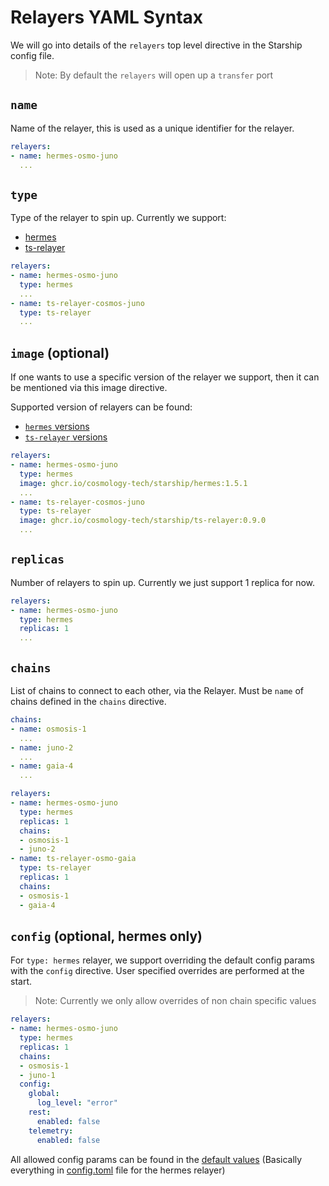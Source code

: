 # Relayers YAML Syntax

We will go into details of the `relayers` top level directive in the Starship config file.

> Note: By default the `relayers` will open up a `transfer` port

## `name`
Name of the relayer, this is used as a unique identifier for the relayer.
```yaml
relayers:
- name: hermes-osmo-juno
  ...
```

## `type`
Type of the relayer to spin up. Currently we support:
* [hermes](https://github.com/informalsystems/hermes)
* [ts-relayer](https://github.com/confio/ts-relayer)

```yaml
relayers:
- name: hermes-osmo-juno
  type: hermes
  ...
- name: ts-relayer-cosmos-juno
  type: ts-relayer
  ...
```

## `image` (optional)
If one wants to use a specific version of the relayer we support,
then it can be mentioned via this image directive.

Supported version of relayers can be found:
* [`hermes` versions](https://github.com/cosmology-tech/starship/pkgs/container/starship%2Fhermes/versions?filters%5Bversion_type%5D=tagged)
* [`ts-relayer` versions](https://github.com/cosmology-tech/starship/pkgs/container/starship%2Fts-relayer/versions?filters%5Bversion_type%5D=tagged)

```yaml
relayers:
- name: hermes-osmo-juno
  type: hermes
  image: ghcr.io/cosmology-tech/starship/hermes:1.5.1
  ...
- name: ts-relayer-cosmos-juno
  type: ts-relayer
  image: ghcr.io/cosmology-tech/starship/ts-relayer:0.9.0
  ...
```

## `replicas`
Number of relayers to spin up. Currently we just support 1 replica for now.
```yaml
relayers:
- name: hermes-osmo-juno
  type: hermes
  replicas: 1
  ...
```

## `chains`
List of chains to connect to each other, via the Relayer.
Must be `name` of chains defined in the `chains` directive.

```yaml
chains:
- name: osmosis-1
  ...
- name: juno-2
  ...
- name: gaia-4
  ...

relayers:
- name: hermes-osmo-juno
  type: hermes
  replicas: 1
  chains:
  - osmosis-1
  - juno-2
- name: ts-relayer-osmo-gaia
  type: ts-relayer
  replicas: 1
  chains:
  - osmosis-1
  - gaia-4
```

## `config` (optional, hermes only)

For `type: hermes` relayer, we support overriding the default config params with the `config` directive.
User specified overrides are performed at the start.

> Note: Currently we only allow overrides of non chain specific values

```yaml
relayers:
- name: hermes-osmo-juno
  type: hermes
  replicas: 1
  chains:
  - osmosis-1
  - juno-1
  config:
    global:
      log_level: "error"
    rest:
      enabled: false
    telemetry:
      enabled: false
```

All allowed config params can be found in the [default values](https://github.com/cosmology-tech/starship/pull/185/files#diff-b6d755bc9ec9f0229fa0fc7beff17964f31889df81dbd5a16764ed8cdecbfa96R286-R310)
(Basically everything in [config.toml](https://github.com/informalsystems/hermes/blob/master/config.toml#L8...L111) file for the hermes relayer)
